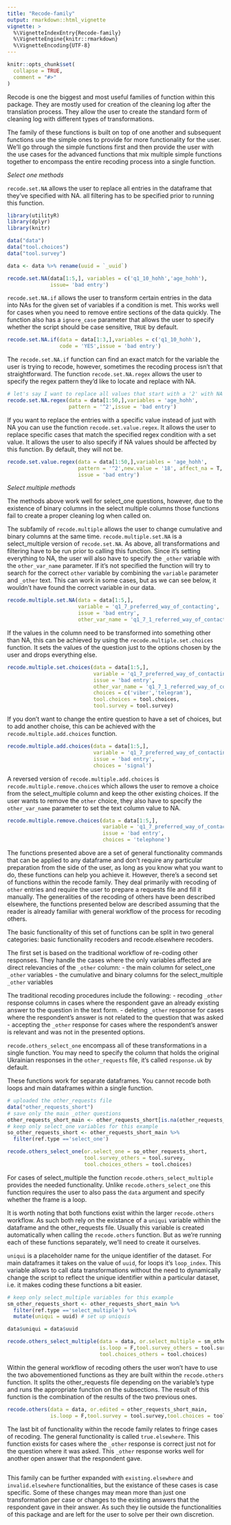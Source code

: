 ```yaml
---
title: "Recode-family"
output: rmarkdown::html_vignette
vignette: >
  %\VignetteIndexEntry{Recode-family}
  %\VignetteEngine{knitr::rmarkdown}
  %\VignetteEncoding{UTF-8}
---
```


```r
knitr::opts_chunk$set(
  collapse = TRUE,
  comment = "#>"
)
```

Recode is one the biggest and most useful families of function within this package. They are mostly used for creation of the cleaning log after the translation process. They allow the user to create the standard form of cleaning log with different types of transformations.

The family of these functions is built on top of one another and subsequent functions use the simple ones to provide for more functionality for the user. We'll go through the simple functions first and then provide the user with the use cases for the advanced functions that mix multiple simple functions together to encompass the entire recoding process into a single function.

*Select one methods*

`recode.set.NA` allows the user to replace all entries in the dataframe that they've specified with NA. all filtering has to be specified prior to running this function.

```r
library(utilityR)
library(dplyr)
library(knitr)

data("data")
data("tool.choices")
data("tool.survey")

data <- data %>% rename(uuid = `_uuid`)

recode.set.NA(data[1:5,], variables = c('q1_10_hohh','age_hohh'), 
              issue= 'bad entry')

```


`recode.set.NA.if` allows the user to transform certain entries in the data into NAs for the given set of variables if a condition is met. This works well for cases when you need to remove entire sections of the data quickly. The function also has a `ignore_case` parameter that allows the user to specify whether the script should be case sensitive, `TRUE` by default.
```r

recode.set.NA.if(data = data[1:3,],variables = c('q1_10_hohh'),
                 code = 'YES',issue = 'bad entry')

```

The `recode.set.NA.if` function can find an exact match for the variable the user is trying to recode, however, sometimes the recoding process isn't that straightforward. The function `recode.set.NA.regex` allows the user to specify the regex pattern they'd like to locate and replace with NA.

```r
# let's say I want to replace all values that start with a '2' with NA
recode.set.NA.regex(data = data[1:50,],variables = 'age_hohh', 
                    pattern = '^2',issue = 'bad entry')
```

If you want to replace the entries with a specific value instead of just with NA you can use the function
`recode.set.value.regex`. It allows the user to replace specific cases that match the specified regex condition with a set value. It allows the user to also specify if NA values should be affected by this function. By default, they will not be.

```r
recode.set.value.regex(data = data[1:50,],variables = 'age_hohh', 
                       pattern = '^2',new.value = '18', affect_na = T, 
                       issue = 'bad entry')
```
*Select multiple methods*

The methods above work well for select_one questions, however, due to the existence of binary columns in the select multiple columns those functions fail to create a proper cleaning log when called on.

The subfamily of `recode.multiple` allows the user to change  cumulative and binary columns at the same time.
`recode.multiple.set.NA` is a select_multiple version of `recode.set.NA`. As above, all transformations and filtering have to be run prior to calling this function. Since it's setting everything to NA, the user will also have to specify the `_other` variable with the `other_var_name` parameter. If it's not specified the function will try to search for the correct `other` variable by combining the `variable` parameter and `_other` text. This can work in some cases, but as we can see below, it wouldn't have found the correct variable in our data.

```r
recode.multiple.set.NA(data = data[1:5,], 
                       variable = 'q1_7_preferred_way_of_contacting',
                       issue = 'bad entry', 
                       other_var_name = 'q1_7_1_referred_way_of_contacting_other')
```

If the values in the column need to be transformed into something other than NA, this can be achieved by using the `recode.multiple.set.choices` function. It sets the values of the question just to the options chosen by the user and drops everything else.

```r
recode.multiple.set.choices(data = data[1:5,], 
                            variable = 'q1_7_preferred_way_of_contacting',
                            issue = 'bad entry', 
                            other_var_name = 'q1_7_1_referred_way_of_contacting_other',
                            choices = c('viber','telegram'),
                            tool.choices = tool.choices,
                            tool.survey = tool.survey)
```
If you don't want to change the entire question to have a set of choices, but to add another choise, this can be achieved with the `recode.multiple.add.choices` function.


```r
recode.multiple.add.choices(data = data[1:5,], 
                            variable = 'q1_7_preferred_way_of_contacting',
                            issue = 'bad entry', 
                            choices = 'signal')
```
A reversed version of `recode.multiple.add.choices` is `recode.multiple.remove.choices` which allows the user to remove a choice from the select_multiple column and keep the other existing choices.
If the user wants to remove the `other` choice, they also have to specify the `other_var_name` parameter to set the text column value to NA.

```r
recode.multiple.remove.choices(data = data[1:5,], 
                               variable = 'q1_7_preferred_way_of_contacting',
                               issue = 'bad entry', 
                               choices = 'telephone')
```

The functions presented above are a set of general functionality commands that can be applied to any dataframe and don't require any particular preparation from the side of the user, as long as you know what you want to do, these functions can help you achieve it. However, there's a second set of functions within the recode family. They deal primarily with recoding of `other` entries and require the user to prepare a requests file and fill it manually. The generalities of the recoding of others have been described elsewhere,  the functions presented below are described assuming that the reader is already familiar with general workflow of the process for recoding others.


The basic functionality of this set of functions can be split in two general categories: basic functionality recoders and recode.elsewhere recoders. 

The first set is based on the traditional workflow of re-coding other responses. They handle the cases where the only variables affected are direct relevancies of the `_other` column:
 - the main column for select_one `_other` variables
 - the cumulative and binary columns for the select_multiple `_other` variables
 
 The traditional recoding procedures include the following:
 - recoding `_other` response columns in cases where the respondent gave an already existing answer to the question in the text form.
 - deleting `_other` response for cases where the respondent's answer is not related to the question that was asked
 - accepting the `_other` response for cases where the respondent's answer is relevant and was not in the presented options.
 
`recode.others_select_one` encompass all of these transformations in a single function. You may need to specify the column that holds the original Ukrainian responses in the `other_requests` file, it's called `response.uk` by default.

These functions work for separate dataframes. You cannot recode both loops and main dataframes within a single function.
```r
# uploaded the other_requests file
data("other_requests_short")
# save only the main _other questions
other_requests_short_main <- other_requests_short[is.na(other_requests_short$loop_index),]
# keep only select_one variables for this example
so_other_requests_short <- other_requests_short_main %>% 
  filter(ref.type =='select_one')

recode.others_select_one(or.select_one = so_other_requests_short,
                         tool.survey_others = tool.survey,
                         tool.choices_others = tool.choices)

```

For cases of select_multiple the function `recode.others_select_multiple` provides the needed functionality. Unlike `recode.others_select_one` this function requires the user to also pass the `data` argument and specify whether the frame is a loop.

It is worth noting that both functions exist within the larger `recode.others` workflow. As such both rely on the existance of a `uniqui` variable within the dataframe and the other_requests file. Usually this variable is created automatically when calling the `recode.others` function. But as we're running each of these functions separately, we'll need to create it ourselves.

`uniqui` is a placeholder name for the unique identifier of the dataset. For main dataframes it takes on the value of `uuid`, for loops it's `loop_index`. This variable allows to call data transformations without the need to dynamically change the script to reflect the unique identifier within a particular dataset, i.e. it makes coding these functions a bit easier.
```r

# keep only select_multiple variables for this example
sm_other_requests_short <- other_requests_short_main %>% 
  filter(ref.type =='select_multiple') %>% 
  mutate(uniqui = uuid) # set up uniquis

data$uniqui = data$uuid

recode.others_select_multiple(data = data, or.select_multiple = sm_other_requests_short,
                              is.loop = F,tool.survey_others = tool.survey,
                              tool.choices_others = tool.choices)
```

Within the general workflow of recoding others the user won't have to use the two abovementioned functions as they are built within the `recode.others` function. It splits the other_requests file depending on the variable's type and runs the appropriate function on the subsections.
The result of this function is the combination of the results of the two previous ones.

```r
recode.others(data = data, or.edited = other_requests_short_main,
              is.loop = F,tool.survey = tool.survey,tool.choices = tool.choices)
```

The last bit of functionality within the recode family relates to fringe cases of recoding. The general functionality is called `true.elsewhere`. This function exists for cases where the `_other` response is correct just not for the question where it was asked. This `_other` response works well for another open answer that the respondent gave.


```r

```


This family can be further expanded with `existing.elsewhere` and `invalid.elsewhere` functionalities, but the existance of these cases is case specific. Some of these changes may mean more than just one transformation per case or changes to the existing answers that the respondent gave in their answer. As such they lie outside the functionalities of this package and are left for the user to solve per their own discretion.


